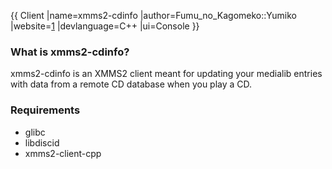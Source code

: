 {{
Client
|name=xmms2-cdinfo
|author=Fumu_no_Kagomeko::Yumiko
|website=[https://github.com/fumu-no-kagomeko/xmms2-cdinfo/]
|devlanguage=C++
|ui=Console
}}
=== What is xmms2-cdinfo? ===
xmms2-cdinfo is an XMMS2 client meant for updating your medialib entries with data from a remote CD database when you play a CD.

=== Requirements ===
* glibc
* libdiscid
* xmms2-client-cpp